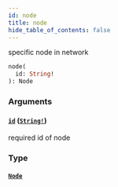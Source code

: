 ```yaml
---
id: node
title: node
hide_table_of_contents: false
---
```



specific node in network

```graphql
node(
  id: String!
): Node
```


### Arguments

#### [`id`](#) ([`String!`](/mainnet/api/graphql/scalars/string))

required id of node


### Type

#### [`Node`](/mainnet/api/graphql/objects/node)






